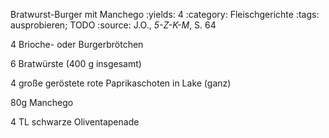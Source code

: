 Bratwurst-Burger mit Manchego
:yields: 4
:category: Fleischgerichte
:tags: ausprobieren; TODO
:source: J.O., _5-Z-K-M_, S. 64

4 Brioche- oder Burgerbrötchen

6 Bratwürste (400 g insgesamt)

4 große geröstete rote Paprikaschoten in Lake (ganz)

80g Manchego

4 TL schwarze Oliventapenade

#
